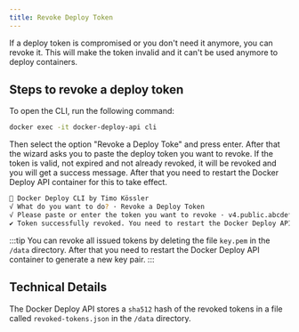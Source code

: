 ```yaml
---
title: Revoke Deploy Token
---
```


If a deploy token is compromised or you don't need it anymore, you can revoke it. This will make the token invalid and it can't be used anymore to deploy containers.

## Steps to revoke a deploy token

To open the CLI, run the following command:

```bash
docker exec -it docker-deploy-api cli
```
Then select the option "Revoke a Deploy Toke" and press enter.
After that the wizard asks you to paste the deploy token you want to revoke.
If the token is valid, not expired and not already revoked, it will be revoked and you will get a success message.
After that you need to restart the Docker Deploy API container for this to take effect.

```bash
🐳 Docker Deploy CLI by Timo Kössler
√ What do you want to do? · Revoke a Deploy Token
√ Please paste or enter the token you want to revoke · v4.public.abcdefghijklmnopqrstuvwxyz1234567890
✔ Token successfully revoked. You need to restart the Docker Deploy API container for this to take effect
```
:::tip
You can revoke all issued tokens by deleting the file `key.pem` in the `/data` directory. After that you need to restart the Docker Deploy API container to generate a new key pair.
:::

## Technical Details

The Docker Deploy API stores a `sha512` hash of the revoked tokens in a file called `revoked-tokens.json` in the `/data` directory.